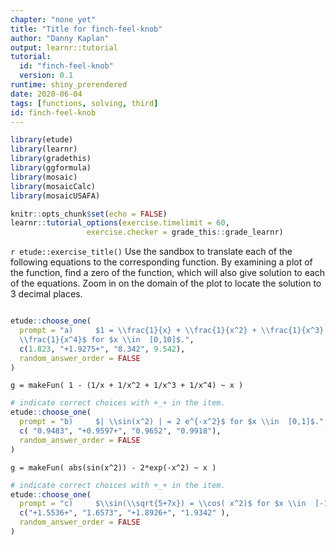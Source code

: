 ```yaml
---
chapter: "none yet"
title: "Title for finch-feel-knob"
author: "Danny Kaplan"
output: learnr::tutorial
tutorial:
  id: "finch-feel-knob"
  version: 0.1
runtime: shiny_prerendered
date: 2020-06-04 
tags: [functions, solving, third]
id: finch-feel-knob
---
```


```r
library(etude)
library(learnr)
library(gradethis)
library(ggformula)
library(mosaic)
library(mosaicCalc)
library(mosaicUSAFA)

knitr::opts_chunk$set(echo = FALSE)
learnr::tutorial_options(exercise.timelimit = 60, 
                 exercise.checker = grade_this::grade_learnr)
```


`r etude::exercise_title()` Use the sandbox to translate each of the following equations to the corresponding function. By examining a plot of the function, find a zero of the function, which will also give solution to each of the equations.  Zoom in on the domain of the plot to locate the solution to 3 decimal places.

```r
```


```r
etude::choose_one(
  prompt = "a)     $1 = \\frac{1}{x} + \\frac{1}{x^2} + \\frac{1}{x^3} +
  \\frac{1}{x^4}$ for $x \\in  [0,10]$.",
  c(1.823, "+1.9275+", "8.342", 9.542),
  random_answer_order = FALSE
) 
```

```etude
g = makeFun( 1 - (1/x + 1/x^2 + 1/x^3 + 1/x^4) ~ x )
```


```r
# indicate correct choices with +_+ in the item.
etude::choose_one(
  prompt = "b)     $| \\sin(x^2) | = 2 e^{-x^2}$ for $x \\in  [0,1]$.",
  c( "0.9483", "+0.9597+", "0.9652", "0.9918"),
  random_answer_order = FALSE
)
```

```etude
g = makeFun( abs(sin(x^2)) - 2*exp(-x^2) ~ x )
```

```r
# indicate correct choices with +_+ in the item.
etude::choose_one(
  prompt = "c)     $\\sin(\\sqrt{5+7x}) = \\cos( x^2)$ for $x \\in  [-1,2]$.",
  c("+1.5536+", "1.6573", "+1.8926+", "1.9342" ),
  random_answer_order = FALSE
)
```


